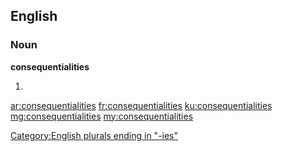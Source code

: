 ==English==

===Noun===
'''consequentialities'''

# {{plural of|consequentiality}}

[[Category:English plurals ending in "-ies"]]

[[ar:consequentialities]]
[[fr:consequentialities]]
[[ku:consequentialities]]
[[mg:consequentialities]]
[[my:consequentialities]]
